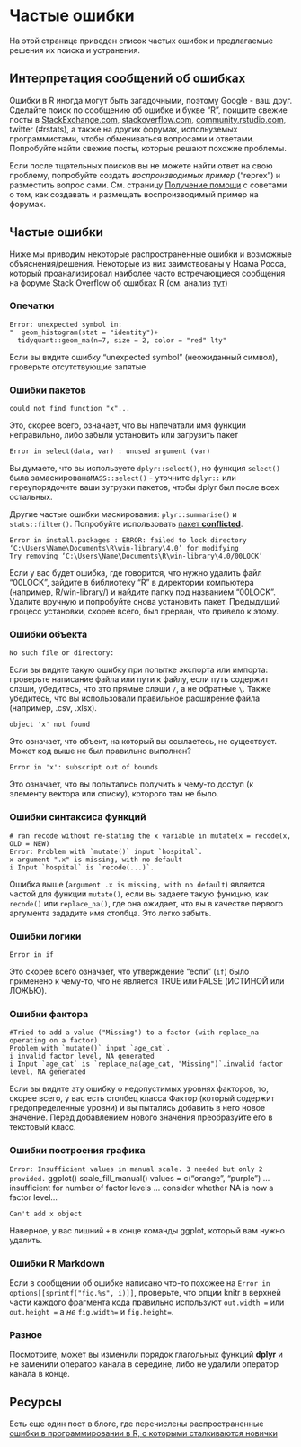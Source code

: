 
# Частые ошибки  

На этой странице приведен список частых ошибок и предлагаемые решения их поиска и устранения.  


## Интерпретация сообщений об ошибках  

Ошибки в R иногда могут быть загадочными, поэтому Google - ваш друг. Сделайте поиск по сообщению об ошибке и букве "R", поищите свежие посты в [StackExchange.com](StackExchange.com), [stackoverflow.com](stackoverflow.com), [community.rstudio.com](community.rstudio.com), twitter (#rstats), а также на других форумах, испольуземых программистами, чтобы обмениваться вопросами и ответами. Попробуйте найти свежие посты, которые решают похожие проблемы.  

Если после тщательных поисков вы не можете найти ответ на свою проблему, попробуйте создать *воспроизводимых пример* ("reprex") и разместить вопрос сами. См. страницу [Получение помощи](help.ru.qmd) с советами о том, как создавать и размещать воспроизводимый пример на форумах. 


## Частые ошибки  

Ниже мы приводим некоторые распространенные ошибки и возможные объяснения/решения. Некоторые из них заимствованы у Ноама Росса, который проанализировал наиболее часто встречающиеся сообщения на форуме Stack Overflow об ошибках R (см. анализ [тут](https://github.com/noamross/zero-dependency-problems/blob/master/misc/stack-overflow-common-r-errors.md))  


### Опечатки {.unnumbered}  

```
Error: unexpected symbol in:
"  geom_histogram(stat = "identity")+
  tidyquant::geom_ma(n=7, size = 2, color = "red" lty"
```
Если вы видите ошибку "unexpected symbol" (неожиданный символ), проверьте отсутствующие запятые  



### Ошибки пакетов {.unnumbered}  

```
could not find function "x"...
```
Это, скорее всего, означает, что вы напечатали имя функции неправильно, либо забыли установить или загрузить пакет


```
Error in select(data, var) : unused argument (var)
```
Вы думаете, что вы используете `dplyr::select()`, но функция `select()` была замаскирована`MASS::select()` - уточните `dplyr::` или переупорядочите ваши зугрузки пакетов, чтобы dplyr был после всех остальных.

Другие частые ошибки маскирования: `plyr::summarise()` и `stats::filter()`. Попробуйте использовать [пакет **conflicted**](https://www.tidyverse.org/blog/2018/06/conflicted/).




```
Error in install.packages : ERROR: failed to lock directory ‘C:\Users\Name\Documents\R\win-library\4.0’ for modifying
Try removing ‘C:\Users\Name\Documents\R\win-library\4.0/00LOCK’
```

Если у вас будет ошибка, где говорится, что нужно удалить файл "00LOCK", зайдите в библиотеку "R" в директории компьютера (например, R/win-library/) и найдите папку под названием "00LOCK". Удалите вручную и попробуйте снова установить пакет. Предыдущий процесс установки, скорее всего, был прерван, что привело к этому.  




### Ошибки объекта {.unnumbered}  

```
No such file or directory:
```
Если вы видите такую ошибку при попытке экспорта или импорта: проверьте написание файла или пути к файлу, если путь содержит слэши, убедитесь, что это прямые слэши `/`, а не обратные `\`. Также убедитесь, что вы использовали правильное расширение файла (например, .csv, .xlsx).  


```
object 'x' not found 
```
Это означает, что объект, на который вы ссылаетесь, не существует. Может код выше не был правильно выполнен?  


```
Error in 'x': subscript out of bounds
```
Это означает, что вы попытались получить к чему-то доступ (к элементу вектора или списку), которого там не было.  




### Ошибки синтаксиса функций {.unnumbered}

```
# ran recode without re-stating the x variable in mutate(x = recode(x, OLD = NEW)
Error: Problem with `mutate()` input `hospital`.
x argument ".x" is missing, with no default
i Input `hospital` is `recode(...)`.
```
Ошибка выше (`argument .x is missing, with no default`) является частой для функции `mutate()`, если вы задаете такую функцию, как `recode()` или `replace_na()`, где она ожидает, что вы в качестве первого аргумента зададите имя столбца. Это легко забыть.  



### Ошибки логики {.unnumbered}  

```
Error in if
```

Это скорее всего означает, что утверждение "если" (`if`) было применено к чему-то, что не является TRUE или FALSE (ИСТИНОЙ или ЛОЖЬЮ).  


### Ошибки фактора {.unnumbered}  

```
#Tried to add a value ("Missing") to a factor (with replace_na operating on a factor)
Problem with `mutate()` input `age_cat`.
i invalid factor level, NA generated
i Input `age_cat` is `replace_na(age_cat, "Missing")`.invalid factor level, NA generated
```
Если вы видите эту ошибку о недопустимых уровнях факторов, то, скорее всего, у вас есть столбец класса Фактор (который содержит предопределенные уровни) и вы пытались добавить в него новое значение. Перед добавлением нового значения преобразуйте его в текстовый класс.  


### Ошибки построения графика {.unnumbered}  

`Error: Insufficient values in manual scale. 3 needed but only 2 provided.`
ggplot() scale_fill_manual() values = c("orange", "purple") ... insufficient for number of factor levels ... consider whether NA is now a factor level...

```
Can't add x object
```
Наверное, у вас лишний `+` в конце команды ggplot, который вам нужно удалить.


### Ошибки R Markdown {.unnumbered}  

Если в сообщении об ошибке написано что-то похожее на `Error in options[[sprintf("fig.%s", i)]]`, проверьте, что опции knitr в верхней части каждого фрагмента кода правильно используют `out.width = ` или `out.height = ` а *не* `fig.width=` и `fig.height=`.

### Разное {.unnumbered}  

Посмотрите, может вы изменили порядок глагольных функций **dplyr** и не заменили оператор канала в середине, либо не удалили оператор канала в конце.

 


<!-- ======================================================= -->
## Ресурсы { }

Есть еще один пост в блоге, где перечислены распространенные [ошибки в программировании в R, с которыми сталкиваются новички](https://www.r-bloggers.com/2016/06/common-r-programming-errors-faced-by-beginners/)
